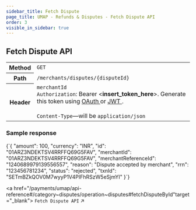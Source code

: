 ```yaml
---
sidebar_title: Fetch Dispute
page_title: UMAP - Refunds & Disputes - Fetch Dispute API
order: 3
visible_in_sidebar: true
---
```


## Fetch Dispute API

<table>
    <tbody>
        <tr>
            <th>Method</th>
            <td>
                <code>GET</code>
            </td>
        </tr>
        <tr>
            <th>Path</th>
            <td>
                <code>/merchants/disputes/&#123;disputeId&#125;</code>
            </td>
        </tr>
        <tr>
            <th>Header</th>
            <td>
                <code>merchantId</code><br/>
                <code>Authorization</code>: Bearer &lt;<b>insert_token_here</b>&gt;.
                Generate this token using <a
                    href="/payments/upi-deeplinks/resources/oauth"
                    target="_blank">
                    OAuth
                </a> or <a
                    href="/payments/upi-deeplinks/resources/jwt"
                    target="_blank">
                    JWT
                </a>.<br />
                <br />
                <code>Content-Type</code>—will be <code>application/json</code>
            </td>
        </tr>
    </tbody>
</table>

### Sample response

<CodeBlockWithCopy language="json">
    {`{
  "amount": 100,
  "currency": "INR",
  "id": "01ARZ3NDEKTSV4RRFFQ69G5FAV",
  "merchantId": "01ARZ3NDEKTSV4RRFFQ69G5FAV",
  "merchantReferenceId": "1240689979139556557",
  "reason": "Dispute accepted by merchant",
  "rrn": "123456781234",
  "status": "rejected",
  "txnId": "SETmBZkQOV0M7wyyP1V4PIFhRSzW5eSjmYI"
}`}
</CodeBlockWithCopy>

<a href="/payments/umap/api-reference#/category~disputes/operation~disputes#fetchDisputeById"target="_blank">
<code>Fetch Dispute API</code> ↗
</a>